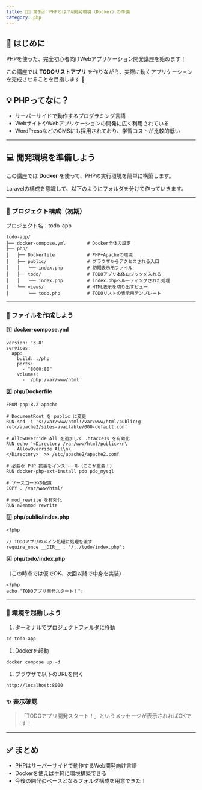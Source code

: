 ```yaml
---
title: 🧑‍🏫 第1回：PHPとは？&開発環境（Docker）の準備
category: php
---
```


## **🌟 はじめに**

PHPを使った、完全初心者向けWebアプリケーション開発講座を始めます！

この講座では **TODOリストアプリ** を作りながら、実際に動くアプリケーションを完成させることを目指します 💪

## **💡 PHPってなに？**

- サーバーサイドで動作するプログラミング言語
- WebサイトやWebアプリケーションの開発に広く利用されている
- WordPressなどのCMSにも採用されており、学習コストが比較的低い

---

## **💻 開発環境を準備しよう**

この講座では **Docker** を使って、PHPの実行環境を簡単に構築します。

Laravelの構成を意識して、以下のようにフォルダを分けて作っていきます。

---

### **📂 プロジェクト構成（初期）**

プロジェクト名：todo-app

```
todo-app/
├── docker-compose.yml        # Docker全体の設定
├── php/
│   ├── Dockerfile            # PHP+Apacheの環境
│   ├── public/               # ブラウザからアクセスされる入口
│   │   └── index.php         # 初期表示用ファイル
│   ├── todo/                 # TODOアプリ本体ロジックを入れる
│   │   └── index.php         # index.phpへルーティングされた処理
│   └── views/                # HTML表示を切り出すビュー
│       └── todo.php          # TODOリストの表示用テンプレート
```

---

### **📝 ファイルを作成しよう**

1️⃣ **docker-compose.yml**

```
version: '3.8'
services:
  app:
    build: ./php
    ports:
      - "8000:80"
    volumes:
      - ./php:/var/www/html
```

2️⃣ **php/Dockerfile**

```
FROM php:8.2-apache

# DocumentRoot を public に変更
RUN sed -i 's!/var/www/html!/var/www/html/public!g' /etc/apache2/sites-available/000-default.conf

# AllowOverride All を追加して .htaccess を有効化
RUN echo '<Directory /var/www/html/public>\n\
    AllowOverride All\n\
</Directory>' >> /etc/apache2/apache2.conf

# 必要な PHP 拡張をインストール（ここが重要！）
RUN docker-php-ext-install pdo pdo_mysql

# ソースコードの配置
COPY . /var/www/html/

# mod_rewrite を有効化
RUN a2enmod rewrite
```

3️⃣ **php/public/index.php**

```
<?php

// TODOアプリのメイン処理に処理を渡す
require_once __DIR__ . '/../todo/index.php';
```

4️⃣ **php/todo/index.php**

（この時点では仮でOK、次回以降で中身を実装）

```
<?php
echo "TODOアプリ開発スタート！";
```

---

### **🚀 環境を起動しよう**

1. ターミナルでプロジェクトフォルダに移動

```
cd todo-app
```

1. Dockerを起動

```
docker compose up -d
```

1. ブラウザで以下のURLを開く

```
http://localhost:8000
```

### **✨ 表示確認**

> 「TODOアプリ開発スタート！」というメッセージが表示されればOKです！
> 

---

## **✅ まとめ**

- PHPはサーバーサイドで動作するWeb開発向け言語
- Dockerを使えば手軽に環境構築できる
- 今後の開発のベースとなるフォルダ構成を用意できた！